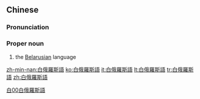 {{also|白俄罗斯语}}
==Chinese==
{{zh-forms|s=白俄罗斯语|type=41}}

===Pronunciation===
{{zh-pron
|m=Bái'éluósī yǔ
|cat=pn
}}

===Proper noun===
{{zh-proper noun}}

# the [[Belarusian]] language

[[Category:zh:Languages|白00白俄羅斯語]]

[[zh-min-nan:白俄羅斯語]]
[[ko:白俄羅斯語]]
[[it:白俄羅斯語]]
[[lt:白俄羅斯語]]
[[tr:白俄羅斯語]]
[[zh:白俄羅斯語]]
